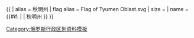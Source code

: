 {{ {{{1<noinclude>|country showdata</noinclude>}}}
| alias = 秋明州
| flag alias = Flag of Tyumen Oblast.svg
| size = {{{size|}}}
| name = {{#if: {{{name|}}} | {{{name|}}} | 秋明州 }}
}}<noinclude>
[[Category:俄罗斯行政区划资料模板]]
</noinclude>